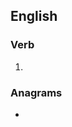 ==English==

===Verb===
{{head|en|verb form}}

# {{present participle of|en|OK|nocat=1}}

===Anagrams===
* {{anagrams|en|a=gikno|KO'ing|Konig}}